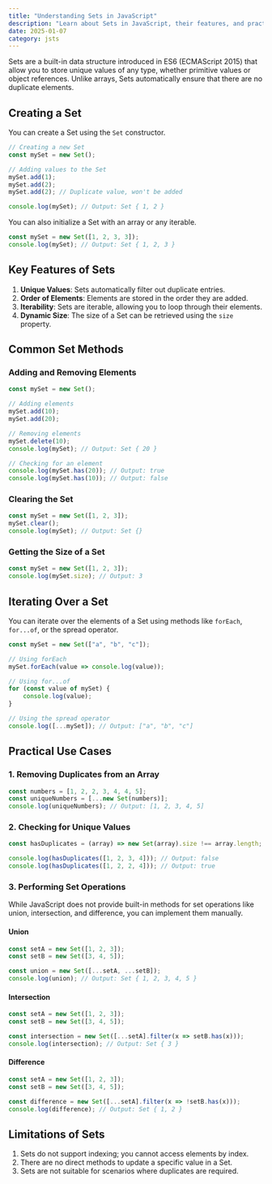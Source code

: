 ```yaml
---
title: "Understanding Sets in JavaScript"
description: "Learn about Sets in JavaScript, their features, and practical use cases."
date: 2025-01-07
category: jsts
---
```


Sets are a built-in data structure introduced in ES6 (ECMAScript 2015) that allow you to store unique values of any type, whether primitive values or object references. Unlike arrays, Sets automatically ensure that there are no duplicate elements.

## Creating a Set

You can create a Set using the `Set` constructor.

```javascript
// Creating a new Set
const mySet = new Set();

// Adding values to the Set
mySet.add(1);
mySet.add(2);
mySet.add(2); // Duplicate value, won't be added

console.log(mySet); // Output: Set { 1, 2 }
```

You can also initialize a Set with an array or any iterable.

```javascript
const mySet = new Set([1, 2, 3, 3]);
console.log(mySet); // Output: Set { 1, 2, 3 }

```

## Key Features of Sets

1. **Unique Values**: Sets automatically filter out duplicate entries.
2. **Order of Elements**: Elements are stored in the order they are added.
3. **Iterability**: Sets are iterable, allowing you to loop through their elements.
4. **Dynamic Size**: The size of a Set can be retrieved using the `size` property.

## Common Set Methods

### Adding and Removing Elements

```javascript
const mySet = new Set();

// Adding elements
mySet.add(10);
mySet.add(20);

// Removing elements
mySet.delete(10);
console.log(mySet); // Output: Set { 20 }

// Checking for an element
console.log(mySet.has(20)); // Output: true
console.log(mySet.has(10)); // Output: false

```

### Clearing the Set

```javascript
const mySet = new Set([1, 2, 3]);
mySet.clear();
console.log(mySet); // Output: Set {}

```

### Getting the Size of a Set

```javascript
const mySet = new Set([1, 2, 3]);
console.log(mySet.size); // Output: 3

```

## Iterating Over a Set

You can iterate over the elements of a Set using methods like `forEach`, `for...of`, or the spread operator.

```javascript
const mySet = new Set(["a", "b", "c"]);

// Using forEach
mySet.forEach(value => console.log(value));

// Using for...of
for (const value of mySet) {
    console.log(value);
}

// Using the spread operator
console.log([...mySet]); // Output: ["a", "b", "c"]

```

## Practical Use Cases

### 1. Removing Duplicates from an Array

```javascript
const numbers = [1, 2, 2, 3, 4, 4, 5];
const uniqueNumbers = [...new Set(numbers)];
console.log(uniqueNumbers); // Output: [1, 2, 3, 4, 5]

```

### 2. Checking for Unique Values

```javascript
const hasDuplicates = (array) => new Set(array).size !== array.length;

console.log(hasDuplicates([1, 2, 3, 4])); // Output: false
console.log(hasDuplicates([1, 2, 2, 4])); // Output: true

```

### 3. Performing Set Operations

While JavaScript does not provide built-in methods for set operations like union, intersection, and difference, you can implement them manually.

#### Union

```javascript
const setA = new Set([1, 2, 3]);
const setB = new Set([3, 4, 5]);

const union = new Set([...setA, ...setB]);
console.log(union); // Output: Set { 1, 2, 3, 4, 5 }

```

#### Intersection

```javascript
const setA = new Set([1, 2, 3]);
const setB = new Set([3, 4, 5]);

const intersection = new Set([...setA].filter(x => setB.has(x)));
console.log(intersection); // Output: Set { 3 }

```

#### Difference

```javascript
const setA = new Set([1, 2, 3]);
const setB = new Set([3, 4, 5]);

const difference = new Set([...setA].filter(x => !setB.has(x)));
console.log(difference); // Output: Set { 1, 2 }

```

## Limitations of Sets

1. Sets do not support indexing; you cannot access elements by index.
2. There are no direct methods to update a specific value in a Set.
3. Sets are not suitable for scenarios where duplicates are required.
